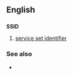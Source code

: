 ==English==

==={{initialism}}===
'''SSID'''

# [[service set identifier]]

===See also===
* {{pedialite|Service set identifier}}